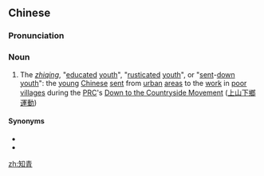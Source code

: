 ==Chinese==
{{zh-forms|note=Contraction of {{zh-l|知識青年}}.}}
{{wikipedia|zhiqing}}

===Pronunciation===
{{zh-pron
|m=zhīqīng
|c=zi1 cing1
|cat=n
}}

===Noun===
{{zh-noun}}

# {{lb|zh|historical}} The ''[[zhiqing]]'', "[[educated]] [[youth]]", "[[rusticated]] [[youth]]", or "[[sent]]-[[down]] [[youth]]": the [[young]] [[Chinese]] [[sent]] from [[urban]] [[area]]s to the [[work]] in [[poor]] [[villages]] during the [[PRC]]'s [[Down to the Countryside Movement]] ([[上山下鄉運動]])

====Synonyms====
* {{zh-l|知識青年}}
* {{zh-l|下放青年}}

[[zh:知青]]